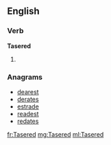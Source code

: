 ==English==

===Verb===
'''Tasered'''

# {{past of|[[Taser]]}}

===Anagrams===
* [[dearest#English|dearest]]
* [[derates#English|derates]]
* [[estrade#English|estrade]]
* [[readest#English|readest]]
* [[redates#English|redates]]

[[fr:Tasered]]
[[mg:Tasered]]
[[ml:Tasered]]